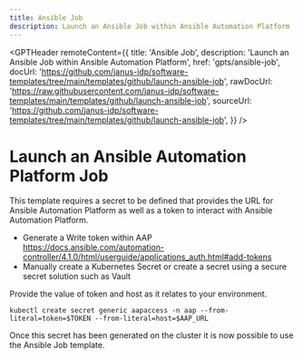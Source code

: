 ```yaml
---
title: Ansible Job
description: Launch an Ansible Job within Ansible Automation Platform
---
```



<GPTHeader
  remoteContent={{
    title: 'Ansible Job',
    description: 'Launch an Ansible Job within Ansible Automation Platform',
    href: 'gpts/ansible-job',
    docUrl:
      'https://github.com/janus-idp/software-templates/tree/main/templates/github/launch-ansible-job',
    rawDocUrl:
      'https://raw.githubusercontent.com/janus-idp/software-templates/main/templates/github/launch-ansible-job',
    sourceUrl:
      'https://github.com/janus-idp/software-templates/tree/main/templates/github/launch-ansible-job',
  }}
/>

# Launch an Ansible Automation Platform Job

This template requires a secret to be defined that provides the URL for Ansible Automation Platform as well as a token to interact with Ansible Automation Platform.

- Generate a Write token within AAP https://docs.ansible.com/automation-controller/4.1.0/html/userguide/applications_auth.html#add-tokens
- Manually create a Kubernetes Secret or create a secret using a secure secret solution such as Vault

Provide the value of token and host as it relates to your environment.

```
kubectl create secret generic aapaccess -n aap --from-literal=token=$TOKEN --from-literal=host=$AAP_URL
```

Once this secret has been generated on the cluster it is now possible to use the Ansible Job template.
